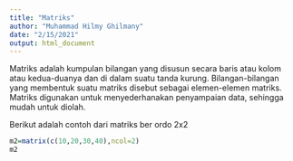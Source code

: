 ---
title: "Matriks"
author: "Muhammad Hilmy Ghilmany"
date: "2/15/2021"
output: html_document
---

Matriks adalah kumpulan bilangan yang disusun secara baris atau kolom atau kedua-duanya dan di dalam suatu tanda kurung. Bilangan-bilangan yang membentuk suatu matriks disebut sebagai elemen-elemen matriks. Matriks digunakan untuk menyederhanakan penyampaian data, sehingga mudah untuk diolah.

Berikut adalah contoh dari matriks ber ordo 2x2
```{r}
m2=matrix(c(10,20,30,40),ncol=2)
m2
```

